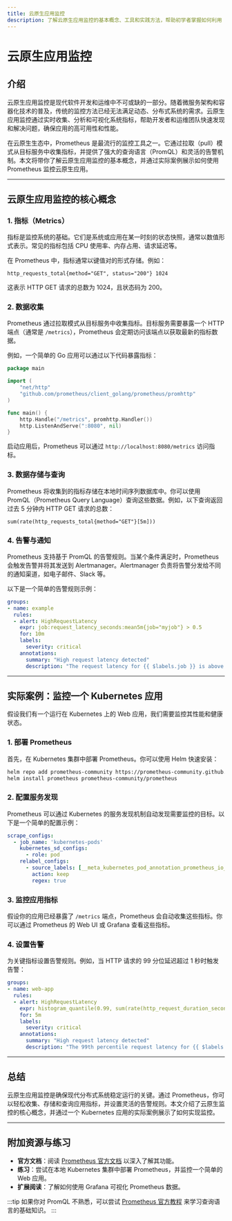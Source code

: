 ```yaml
---
title: 云原生应用监控
description: 了解云原生应用监控的基本概念、工具和实践方法，帮助初学者掌握如何利用 Prometheus 监控云原生应用。
---
```


# 云原生应用监控

## 介绍

云原生应用监控是现代软件开发和运维中不可或缺的一部分。随着微服务架构和容器化技术的普及，传统的监控方法已经无法满足动态、分布式系统的需求。云原生应用监控通过实时收集、分析和可视化系统指标，帮助开发者和运维团队快速发现和解决问题，确保应用的高可用性和性能。

在云原生生态中，Prometheus 是最流行的监控工具之一。它通过拉取（pull）模式从目标服务中收集指标，并提供了强大的查询语言（PromQL）和灵活的告警机制。本文将带你了解云原生应用监控的基本概念，并通过实际案例展示如何使用 Prometheus 监控云原生应用。

---

## 云原生应用监控的核心概念

### 1. 指标（Metrics）

指标是监控系统的基础。它们是系统或应用在某一时刻的状态快照，通常以数值形式表示。常见的指标包括 CPU 使用率、内存占用、请求延迟等。

在 Prometheus 中，指标通常以键值对的形式存储。例如：

```
http_requests_total{method="GET", status="200"} 1024
```

这表示 HTTP GET 请求的总数为 1024，且状态码为 200。

### 2. 数据收集

Prometheus 通过拉取模式从目标服务中收集指标。目标服务需要暴露一个 HTTP 端点（通常是 `/metrics`），Prometheus 会定期访问该端点以获取最新的指标数据。

例如，一个简单的 Go 应用可以通过以下代码暴露指标：

```go
package main

import (
    "net/http"
    "github.com/prometheus/client_golang/prometheus/promhttp"
)

func main() {
    http.Handle("/metrics", promhttp.Handler())
    http.ListenAndServe(":8080", nil)
}
```

启动应用后，Prometheus 可以通过 `http://localhost:8080/metrics` 访问指标。

### 3. 数据存储与查询

Prometheus 将收集到的指标存储在本地时间序列数据库中。你可以使用 PromQL（Prometheus Query Language）查询这些数据。例如，以下查询返回过去 5 分钟内 HTTP GET 请求的总数：

```promql
sum(rate(http_requests_total{method="GET"}[5m]))
```

### 4. 告警与通知

Prometheus 支持基于 PromQL 的告警规则。当某个条件满足时，Prometheus 会触发告警并将其发送到 Alertmanager。Alertmanager 负责将告警分发给不同的通知渠道，如电子邮件、Slack 等。

以下是一个简单的告警规则示例：

```yaml
groups:
- name: example
  rules:
  - alert: HighRequestLatency
    expr: job:request_latency_seconds:mean5m{job="myjob"} > 0.5
    for: 10m
    labels:
      severity: critical
    annotations:
      summary: "High request latency detected"
      description: "The request latency for {{ $labels.job }} is above 0.5 seconds."
```

---

## 实际案例：监控一个 Kubernetes 应用

假设我们有一个运行在 Kubernetes 上的 Web 应用，我们需要监控其性能和健康状态。

### 1. 部署 Prometheus

首先，在 Kubernetes 集群中部署 Prometheus。你可以使用 Helm 快速安装：

```bash
helm repo add prometheus-community https://prometheus-community.github.io/helm-charts
helm install prometheus prometheus-community/prometheus
```

### 2. 配置服务发现

Prometheus 可以通过 Kubernetes 的服务发现机制自动发现需要监控的目标。以下是一个简单的配置示例：

```yaml
scrape_configs:
  - job_name: 'kubernetes-pods'
    kubernetes_sd_configs:
      - role: pod
    relabel_configs:
      - source_labels: [__meta_kubernetes_pod_annotation_prometheus_io_scrape]
        action: keep
        regex: true
```

### 3. 监控应用指标

假设你的应用已经暴露了 `/metrics` 端点，Prometheus 会自动收集这些指标。你可以通过 Prometheus 的 Web UI 或 Grafana 查看这些指标。

### 4. 设置告警

为关键指标设置告警规则。例如，当 HTTP 请求的 99 分位延迟超过 1 秒时触发告警：

```yaml
groups:
- name: web-app
  rules:
  - alert: HighRequestLatency
    expr: histogram_quantile(0.99, sum(rate(http_request_duration_seconds_bucket{job="web-app"}[5m])) by (le)) > 1
    for: 5m
    labels:
      severity: critical
    annotations:
      summary: "High request latency detected"
      description: "The 99th percentile request latency for {{ $labels.job }} is above 1 second."
```

---

## 总结

云原生应用监控是确保现代分布式系统稳定运行的关键。通过 Prometheus，你可以轻松收集、存储和查询应用指标，并设置灵活的告警规则。本文介绍了云原生监控的核心概念，并通过一个 Kubernetes 应用的实际案例展示了如何实现监控。

---

## 附加资源与练习

- **官方文档**：阅读 [Prometheus 官方文档](https://prometheus.io/docs/) 以深入了解其功能。
- **练习**：尝试在本地 Kubernetes 集群中部署 Prometheus，并监控一个简单的 Web 应用。
- **扩展阅读**：了解如何使用 Grafana 可视化 Prometheus 数据。

:::tip
如果你对 PromQL 不熟悉，可以尝试 [Prometheus 官方教程](https://prometheus.io/docs/prometheus/latest/querying/basics/) 来学习查询语言的基础知识。
:::